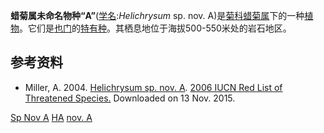 {{Speciesbox
| name = 蜡菊属未命名物种“A”
| status = VU
| status_system = IUCN3.1
| genus = Helichrysum
| species = nov
|}}
'''蜡菊属未命名物种“A”'''([[学名|学名]]:''Helichrysum'' sp. nov. A)是[[菊科|菊科]][[蜡菊属|蜡菊属]]下的一种[[植物|植物]]。它们是[[也门|也门]]的[[特有种|特有种]]。其栖息地位于海拔500-550米处的岩石地区。

==参考资料==
* Miller, A. 2004.  [http://www.iucnredlist.org/search/details.php/44838/all Helichrysum sp. nov. A].   [http://www.iucnredlist.org 2006 IUCN Red List of Threatened Species. ] {{Wayback|url=http://www.iucnredlist.org/ |date=20180508171911 }}  Downloaded on 13 Nov. 2015.

{{Taxonbar|from=Q10766395}}

[[Category:IUCN红色名录易危物种|Sp Nov A]]
[[Category:未命名植物|HA]]
[[Category:蜡菊属|nov. A]]


{{植物小作品}}